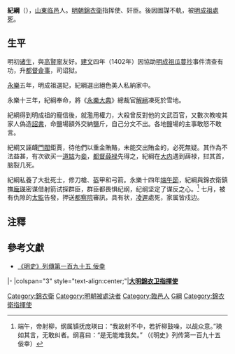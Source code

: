 '''紀綱'''（{{bd|？||1416年||catIdx=J紀綱}}），[[山東|山東]][[临邑|临邑]]人。[[明朝|明朝]][[錦衣衛|錦衣衛]]指挥使、奸臣。後因圖謀不軌，被[[明成祖|明成祖]][[處死|處死]]。

==生平==
明初[[诸生|诸生]]，與[[高賢寧|高賢寧]]友好。[[建文|建文]]四年（1402年）因協助[[明成祖|明成祖]][[瓜蔓抄|瓜蔓抄]]事件清查有功，升[[都督|都督]][[僉事|僉事]]，司诏狱。

[[永樂|永樂]]五年，明成祖選妃，紀綱選出絕色美人私納家中。

永樂十三年，紀綱奉命，將《[[永樂大典|永樂大典]]》總裁官[[解縉|解縉]]凍死於雪地。

紀綱得到明成祖的寵信後，就濫用權力，大殺曾反對他的文武百官，又數次教唆其家人偽造[[詔書|詔書]]，命鹽場額外交納鹽斤，自己分文不出。各地鹽場的主事敢怒不敢言。

紀綱又誣衊[[門閥|門閥]]鉅賈，待他們以重金賄賂，未能交出賄金的，必死無疑。其作為不法益甚，有次欲买一[[道姑|道姑]]为[[妾|妾]]，[[都督|都督]][[薛禄|薛禄]]先得之，紀綱在[[皇城|大内]]遇到薛禄，挝其首，脑裂几死。

紀綱私養了大批死士，修刀槍、盔甲和弓箭。永樂十四年[[端午節|端午節]]，紀綱與錦衣衛鎮撫[[龐瑛|龐瑛]]密谋借射箭试探群臣，群臣都畏惧纪纲，纪纲坚定了谋反之心。<ref>端午，帝射柳，纲属镇抚庞瑛曰：“我故射不中，若折柳鼓噪，以觇众意。”瑛如其言，无敢纠者。纲喜曰：“是无能难我矣。” （《明史》列传第一百九十五 佞幸）</ref> 七月，被有仇隙的[[太監|太監]]告發，押送[[都察院|都察院]]審訊，具有状，[[凌遲|凌遲]]處死，家属皆戍边。

==注釋==
<div class="references-small">
<references />
</div>

==參考文獻==
* [http://www.angelibrary.com/oldies/ms/307.htm 《明史》列傳第一百九十五 佞幸] {{Wayback|url=http://www.angelibrary.com/oldies/ms/307.htm |date=20080912145429 }}

{{start box}}
{{s-off}}
|-
|colspan="3" style="text-align:center;"|'''[[明朝|大明]][[錦衣衛指揮使司|錦衣卫指揮使]]'''
{{s-before|[[蔣瓛|蔣瓛]]}}
{{s-title|紀綱}}
{{s-after|[[夏煜|夏煜]]}}
{{end box}}

{{DEFAULTSORT:J紀綱}}
[[Category:錦衣衛|Category:錦衣衛]]
[[Category:明朝被處決者|Category:明朝被處決者]]
[[Category:臨邑人|Category:臨邑人]]
[[Category:紀姓|G綱]]
[[Category:錦衣衛指揮使|Category:錦衣衛指揮使]]

{{明朝人物小作品}}